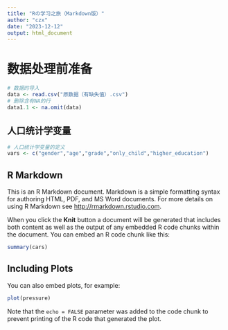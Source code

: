 ```yaml
---
title: "Rの学习之旅（Markdown版）"
author: "czx"
date: "2023-12-12"
output: html_document
---
```


# 数据处理前准备

```r
# 数据的导入  
data <- read.csv("原数据（有缺失值）.csv")
# 删除含有NA的行  
data1.1 <- na.omit(data)

```

## 人口统计学变量  
```r
# 人口统计学变量的定义  
vars <- c("gender","age","grade","only_child","higher_education")  


```







## R Markdown

This is an R Markdown document. Markdown is a simple formatting syntax for authoring HTML, PDF, and MS Word documents. For more details on using R Markdown see <http://rmarkdown.rstudio.com>.

When you click the **Knit** button a document will be generated that includes both content as well as the output of any embedded R code chunks within the document. You can embed an R code chunk like this:

```r
summary(cars)
```

## Including Plots

You can also embed plots, for example:

```r
plot(pressure)
```

Note that the `echo = FALSE` parameter was added to the code chunk to prevent printing of the R code that generated the plot.
